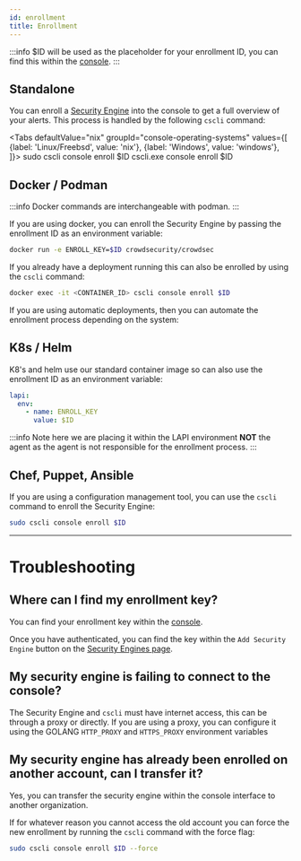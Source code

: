 ```yaml
---
id: enrollment
title: Enrollment
---
```



:::info
$ID will be used as the placeholder for your enrollment ID, you can find this within the [console](https://app.crowdsec.net/).
:::

## Standalone

You can enroll a [Security Engine](/getting_started/getting_started.md) into the console to get a full overview of your alerts. This process is handled by the following `cscli` command:

<Tabs
  defaultValue="nix"
  groupId="console-operating-systems"
  values={[
    {label: 'Linux/Freebsd', value: 'nix'},
    {label: 'Windows', value: 'windows'},
  ]}>
  <TabItem value="nix">
    <CodeBlock className="language-bash">sudo cscli console enroll $ID</CodeBlock>
  </TabItem>
  <TabItem value="windows">
    <CodeBlock className="language-bash">cscli.exe console enroll $ID</CodeBlock>
  </TabItem>
</Tabs>

## Docker / Podman

:::info
Docker commands are interchangeable with podman.
:::

If you are using docker, you can enroll the Security Engine by passing the enrollment ID as an environment variable:

```bash
docker run -e ENROLL_KEY=$ID crowdsecurity/crowdsec
```

If you already have a deployment running this can also be enrolled by using the `cscli` command:

```bash
docker exec -it <CONTAINER_ID> cscli console enroll $ID
```

If you are using automatic deployments, then you can automate the enrollment process depending on the system:

## K8s / Helm

K8's and helm use our standard container image so can also use the enrollment ID as an environment variable:

```yaml
lapi:
  env:
    - name: ENROLL_KEY
      value: $ID
```

:::info
Note here we are placing it within the LAPI environment **NOT** the agent as the agent is not responsible for the enrollment process.
:::

## Chef, Puppet, Ansible

If you are using a configuration management tool, you can use the `cscli` command to enroll the Security Engine:

```bash
sudo cscli console enroll $ID
```

---

# Troubleshooting

## Where can I find my enrollment key?

You can find your enrollment key within the [console](https://app.crowdsec.net/).

Once you have authenticated, you can find the key within the `Add Security Engine` button on the [Security Engines page](https://app.crowdsec.net/security-engines).

## My security engine is failing to connect to the console?

The Security Engine and `cscli` must have internet access, this can be through a proxy or directly. If you are using a proxy, you can configure it using the GOLANG `HTTP_PROXY` and `HTTPS_PROXY` environment variables

## My security engine has already been enrolled on another account, can I transfer it?

Yes, you can transfer the security engine within the console interface to another organization.

If for whatever reason you cannot access the old account you can force the new enrollment by running the `cscli` command with the force flag:

```bash
sudo cscli console enroll $ID --force
```